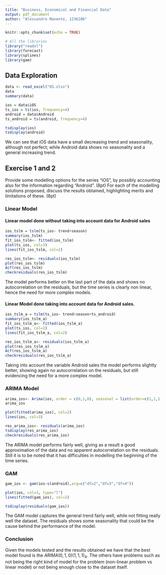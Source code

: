 ```yaml
---
title: "Business, Economical and Financial Data"
output: pdf_document
author: "Alessandro Manente, 1236286"
---
```


```r
knitr::opts_chunk$set(echo = TRUE)
```


```r
# All the libraries
library("readxl")
library(forecast)
library(splines)
library(gam)
```

## Data Exploration

```r
data <- read_excel("OS.xlsx")
data
summary(data)
```

```r
ios = data$iOS
ts_ios = ts(ios, frequency=4)
android = data$Android
ts_android = ts(android, frequency=4)
```

```r
tsdisplay(ios)
tsdisplay(android)
```

We can see that iOS data have a small decreasing trend and seasonality, although not perfect; while Android data shows no seasonality and a general increasing trend.

## Exercise 1 and 2

Provide some modelling options for the series “iOS”, by possibly accounting also for the information regarding “Android”. (8pt)
For each of the modelling solutions proposed, discuss the results obtained, highlighting merits and limitations of these. (8pt)

### Linear Model

#### Linear model done without taking into account data for Android sales

```r
ios_tslm = tslm(ts_ios~ trend+season)
summary(ios_tslm)
fit_ios_tslm<- fitted(ios_tslm)
plot(ts_ios, col=3)
lines(fit_ios_tslm, col=2)
```

```r
res_ios_tslm<- residuals(ios_tslm)
plot(res_ios_tslm)
Acf(res_ios_tslm)
checkresiduals(res_ios_tslm)
```

The model performs better on the last part of the data and shows no autocorrelation on the residuals, but the time series is clearly non linear, hence the need for more complex models.

#### Linear Model done taking into account data for Android sales.

```r
ios_tslm_a = tslm(ts_ios~ trend+season+ts_android)
summary(ios_tslm_a)
fit_ios_tslm_a<- fitted(ios_tslm_a)
plot(ts_ios, col=3)
lines(fit_ios_tslm_a, col=2)
```
```r
res_ios_tslm_a<- residuals(ios_tslm_a)
plot(res_ios_tslm_a)
Acf(res_ios_tslm_a)
checkresiduals(res_ios_tslm_a)
```

Taking into account the variable Android sales the model performs slightly better, showing again no autocorrelation on the residuals, but still evidencing the need for a more complex model.

### ARIMA Model

```r
arima_ios<- Arima(ios, order = c(0,1,0), seasonal = list(order=c(1,1,1), period=4))
arima_ios

plot(fitted(arima_ios), col=2)
lines(ios, col=3)
```

```r
res_arima_ios<- residuals(arima_ios)
tsdisplay(res_arima_ios)
checkresiduals(res_arima_ios)
```

The ARIMA model performs fairly well, giving as a result a good approximation of the data and no apparent autocorrelation on the residuals. Still it is to be noted that it has difficulties in modelling the beginning of the time series.

### GAM

```r
gam_ios <- gam(ios~s(android),arg=c("df=2","df=3","df=4"))

plot(ios, col=3, type="l")
lines(fitted(gam_ios), col=2)
```

```r
tsdisplay(residuals(gam_ios))
```

The GAM model captures the general trend fairly well, while not fitting really well the dataset. The residuals shows some seasonality that could be the cause behind the performance of the model.


### Conclusion

Given the models tested and the results obtained we have that the best model found is the $ARIMA(0,1,0)(1,1,1)_4$. The others have problems such as not being the right kind of model for the problem (non-linear problem vs linear model) or not being enough close to the dataset itself. 


















